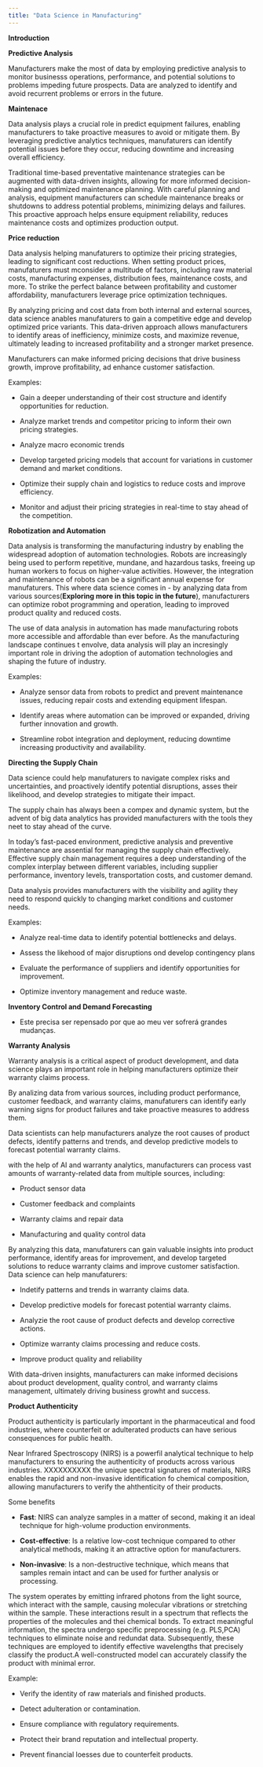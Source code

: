 ```yaml
---
title: "Data Science in Manufacturing"
---
```


**Introduction**


**Predictive Analysis**

Manufacturers make the most of data by employing predictive analysis to monitor businesss operations, performance, and potential solutions to problems impeding future prospects.
Data are analyzed to identify and avoid recurrent problems or errors in the future.


**Maintenace**

Data analysis plays a crucial role in predict equipment failures, enabling manufacturers to take proactive measures to avoid or mitigate them. By leveraging predictive analytics techniques, manufaturers can identify potential issues before they occur, reducing downtime and increasing overall efficiency.

Traditional time-based preventative maintenance strategies can be augmented with data-driven insights, allowing for more informed decision-making and optimized maintenance planning. With careful planning and analysis, equipment manufacturers can schedule maintenance breaks or shutdowns to address potential problems, minimizing delays and failures. This proactive approach helps ensure equipment reliability, reduces maintenance costs and optimizes production output.

**Price reduction**

Data analysis helping manufaturers to optimize their pricing strategies, leading to significant cost reductions. When setting product prices, manufaturers must mconsider a multitude of factors, including raw material costs, manufacturing expenses, distribution fees, maintenance costs, and more. To strike the perfect balance between profitability and customer affordability, manufacturers leverage price optimization techniques.

By analyzing pricing and cost data from both internal and external sources, data science anables manufaturers to gain a competitive edge and develop optimized price variants. This data-driven approach allows manufacturers to identify areas of inefficiency, minimize costs, and maximize revenue, ultimately leading to increased profitability and a stronger market presence.

Manufacturers can make informed pricing decisions that drive business growth, improve profitability, ad enhance customer satisfaction.

Examples:

- Gain a deeper understanding of their cost structure and identify opportunities for reduction.

- Analyze market trends and competitor pricing to inform their own pricing strategies.

- Analyze macro economic trends 

- Develop targeted pricing models that account for variations in customer demand and market conditions.

- Optimize their supply chain and logistics to reduce costs and improve efficiency.

- Monitor and adjust their pricing strategies in real-time to stay ahead of the competition.


**Robotization and Automation**

Data analysis is transforming the manufacturing industry by enabling the widespread adoption of automation technologies. Robots are increasingly being used to perform repetitive, mundane, and hazardous tasks, freeing up human workers to focus on higher-value activities. However, the integration and maintenance of robots can be a significant annual expense for manufaturers. This where data science comes in - by analyzing data from various sources(**Exploring more in this topic in the future**), manufacturers can optimize robot programming and operation, leading to improved product quality and reduced costs.

The use of data analysis in automation has made manufacturing robots more accessible and affordable than ever before. As the manufacturing landscape continues t envolve, data analysis will play an incresingly important role in driving the adoption of automation technologies and shaping the future of industry.


Examples:

- Analyze sensor data from robots to predict and prevent maintenance issues, reducing repair costs and extending equipment lifespan.

- Identify areas where automation can be improved or expanded, driving further innovation and growth.

- Streamline robot integration and deployment, reducing downtime increasing productivity and availability.


**Directing the Supply Chain**

Data science could help manufaturers to navigate complex risks and uncertainties, and proactively identify potential disruptions, asses their likelihood, and develop strategies to mitigate their impact.

The supply chain has always been a compex and dynamic system, but the advent of big data analytics has provided manufacturers with the tools they neet to stay ahead of the curve.

In today's fast-paced environment, predictive analysis and preventive maintenance are assential for managing the supply chain effectively. Effective supply chain management requires a deep understanding of the complex interplay between different variables, including supplier performance, inventory levels, transportation costs, and customer demand.

Data analysis provides manufacturers with the visibility and agility they need to respond quickly to changing market conditions and customer needs.

Examples:

-  Analyze real-time data to identify potential bottlenecks and delays.

- Assess the likehood of major disruptions ond develop contingency plans

- Evaluate the performance of suppliers and identify opportunities for improvement.

- Optimize inventory management and reduce waste.


**Inventory Control and Demand Forecasting**

- Este precisa ser repensado por que ao meu ver sofrerá grandes mudanças.


**Warranty Analysis**

Warranty analysis is a critical aspect of product development, and data science plays an important role in helping manufacturers optimize their warranty claims process.

By analizing data from various sources, including product performance, customer feedback, and warranty claims, manufaturers can identify early warning signs for product failures and take proactive measures to address them.

Data scientists can help manufacturers analyze the root causes of product defects, identify patterns and trends, and develop predictive models to forecast potential warranty claims.

with the help of AI and warranty analytics, manufacturers can process vast amounts of warranty-related data from multiple sources, including:

- Product sensor data

- Customer feedback and complaints

- Warranty claims and repair data

- Manufacturing and quality control data

By analyzing this data, manufaturers can gain valuable insights into product performance, identify areas for improvement, and develop targeted solutions to reduce warranty claims and improve customer satisfaction. Data science can help manufaturers:

- Indetify patterns and trends in warranty claims data.

- Develop predictive models for forecast potential warranty claims.

- Analyzie the root cause of product defects and develop corrective actions.

- Optimize warranty claims processing and reduce costs.

- Improve product quality and reliability

With data-driven insights, manufacturers can make informed decisions about product development, quality control, and warranty claims management, ultimately driving business growht and success.

**Product Authenticity**

Product authenticity is particularly important in the pharmaceutical and food industries, where counterfeit or adulterated products can have serious consequences for public health.

Near Infrared Spectroscopy (NIRS) is a powerfil analytical technique to help manufacturers to ensuring the authenticity of products across various industries. XXXXXXXXXX the unique spectral signatures of materials, NIRS enables the rapid and non-invasive identification fo chemical composition, allowing manufacturers to verify the ahthenticity of their products.

Some benefits

- **Fast**: NIRS can analyze samples in a matter of second, making it an ideal technique for high-volume production environments.

- **Cost-effective**: Is a relative low-cost technique compared to other analytical methods, making it an attractive option for manufacturers.

- **Non-invasive**: Is a non-destructive technique, which means that samples remain intact and can be used for further analysis or processing.


The system operates by emitting infrared photons from the light source, which interact with the sample, causing molecular  vibrations or stretching within the sample. These interactions result in a spectrum that reflects the properties of the molecules and thei chemical bonds. To extract meaningful information, the spectra undergo specific preprocessing (e.g. PLS,PCA) techniques to eliminate noise and redundat data. Subsequently, these techniques are employed to identify effective wavelengths that precisely classify the product.A well-constructed model can accurately classify the product with minimal error.

Example:

- Verify the identity of raw materials and finished products.

- Detect adulteration or contamination.

- Ensure compliance with regulatory requirements.

- Protect their brand reputation and intellectual property.

- Prevent financial loesses due to counterfeit products.
